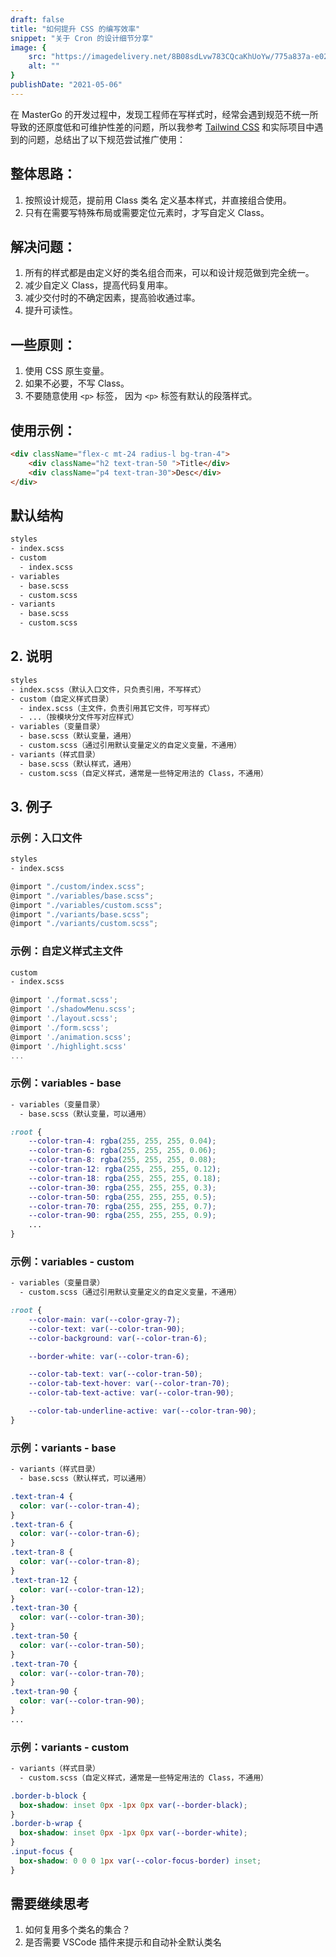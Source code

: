 ```yaml
---
draft: false
title: "如何提升 CSS 的编写效率"
snippet: "关于 Cron 的设计细节分享"
image: {
    src: "https://imagedelivery.net/8B08sdLvw783CQcaKhUoYw/775a837a-e025-490a-b693-05f2cc460e00/public",
    alt: ""
}
publishDate: "2021-05-06"
---
```


在 MasterGo 的开发过程中，发现工程师在写样式时，经常会遇到规范不统一所导致的还原度低和可维护性差的问题，所以我参考 [Tailwind CSS](https://tailwindcss.com) 和实际项目中遇到的问题，总结出了以下规范尝试推广使用：

## 整体思路：

1. 按照设计规范，提前用 Class 类名 定义基本样式，并直接组合使用。
2. 只有在需要写特殊布局或需要定位元素时，才写自定义 Class。

## 解决问题：

1. 所有的样式都是由定义好的类名组合而来，可以和设计规范做到完全统一。
2. 减少自定义 Class，提高代码复用率。
3. 减少交付时的不确定因素，提高验收通过率。
4. 提升可读性。

## 一些原则：

1. 使用 CSS 原生变量。
2. 如果不必要，不写 Class。
3. 不要随意使用 `<p>` 标签， 因为 `<p>` 标签有默认的段落样式。

## 使用示例：

```html
<div className="flex-c mt-24 radius-l bg-tran-4">
    <div className="h2 text-tran-50 ">Title</div>
    <div className="p4 text-tran-30">Desc</div>
</div>
```

## 默认结构

```bash
styles
- index.scss
- custom
  - index.scss
- variables
  - base.scss
  - custom.scss
- variants
  - base.scss
  - custom.scss
```

## 2. 说明

```bash
styles
- index.scss（默认入口文件，只负责引用，不写样式）
- custom（自定义样式目录）
  - index.scss（主文件，负责引用其它文件，可写样式）
  - ...（按模块分文件写对应样式）
- variables（变量目录）
  - base.scss（默认变量，通用）
  - custom.scss（通过引用默认变量定义的自定义变量，不通用）
- variants（样式目录）
  - base.scss（默认样式，通用）
  - custom.scss（自定义样式，通常是一些特定用法的 Class，不通用）
```

## 3. 例子

### 示例：入口文件

```bash
styles
- index.scss
```

```javascript
@import "./custom/index.scss";
@import "./variables/base.scss";
@import "./variables/custom.scss";
@import "./variants/base.scss";
@import "./variants/custom.scss";
```

### 示例：自定义样式主文件

```bash
custom
- index.scss
```

```javascript
@import './format.scss';
@import './shadowMenu.scss';
@import './layout.scss';
@import './form.scss';
@import './animation.scss';
@import './highlight.scss'
...
```

### 示例：variables - base

```bash
- variables（变量目录）
  - base.scss（默认变量，可以通用）
```

```css
:root {
    --color-tran-4: rgba(255, 255, 255, 0.04);
    --color-tran-6: rgba(255, 255, 255, 0.06);
    --color-tran-8: rgba(255, 255, 255, 0.08);
    --color-tran-12: rgba(255, 255, 255, 0.12);
    --color-tran-18: rgba(255, 255, 255, 0.18);
    --color-tran-30: rgba(255, 255, 255, 0.3);
    --color-tran-50: rgba(255, 255, 255, 0.5);
    --color-tran-70: rgba(255, 255, 255, 0.7);
    --color-tran-90: rgba(255, 255, 255, 0.9);
    ...
}
```

### 示例：variables - custom

```bash
- variables（变量目录）
  - custom.scss（通过引用默认变量定义的自定义变量，不通用）
```

```css
:root {
    --color-main: var(--color-gray-7);
    --color-text: var(--color-tran-90);
    --color-background: var(--color-tran-6);

    --border-white: var(--color-tran-6);

    --color-tab-text: var(--color-tran-50);
    --color-tab-text-hover: var(--color-tran-70);
    --color-tab-text-active: var(--color-tran-90);

    --color-tab-underline-active: var(--color-tran-90);
}
```

### 示例：variants - base

```bash
- variants（样式目录）
  - base.scss（默认样式，可以通用）
```

```css
.text-tran-4 {
  color: var(--color-tran-4);
}
.text-tran-6 {
  color: var(--color-tran-6);
}
.text-tran-8 {
  color: var(--color-tran-8);
}
.text-tran-12 {
  color: var(--color-tran-12);
}
.text-tran-30 {
  color: var(--color-tran-30);
}
.text-tran-50 {
  color: var(--color-tran-50);
}
.text-tran-70 {
  color: var(--color-tran-70);
}
.text-tran-90 {
  color: var(--color-tran-90);
}
...
```

### 示例：variants - custom

```bash
- variants（样式目录）
  - custom.scss（自定义样式，通常是一些特定用法的 Class，不通用）
```

```css
.border-b-block {
  box-shadow: inset 0px -1px 0px var(--border-black);
}
.border-b-wrap {
  box-shadow: inset 0px -1px 0px var(--border-white);
}
.input-focus {
  box-shadow: 0 0 0 1px var(--color-focus-border) inset;
}
```

## 需要继续思考

1. 如何复用多个类名的集合？
2. 是否需要 VSCode 插件来提示和自动补全默认类名
